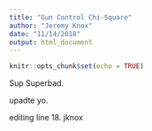 ```yaml
---
title: "Gun Control Chi-Square"
author: "Jeremy Knox"
date: "11/14/2018"
output: html_document
---
```


```r
knitr::opts_chunk$set(echo = TRUE)
```



Sup Superbad. 

upadte yo.

editing line 18. jknox 